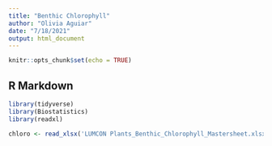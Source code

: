 ```yaml
---
title: "Benthic Chlorophyll"
author: "Olivia Aguiar"
date: "7/18/2021"
output: html_document
---
```


```r
knitr::opts_chunk$set(echo = TRUE)
```

## R Markdown

```r
library(tidyverse)
library(Biostatistics)
library(readxl)
```


```r
chloro <- read_xlsx('LUMCON Plants_Benthic_Chlorophyll_Mastersheet.xlsx')
```

